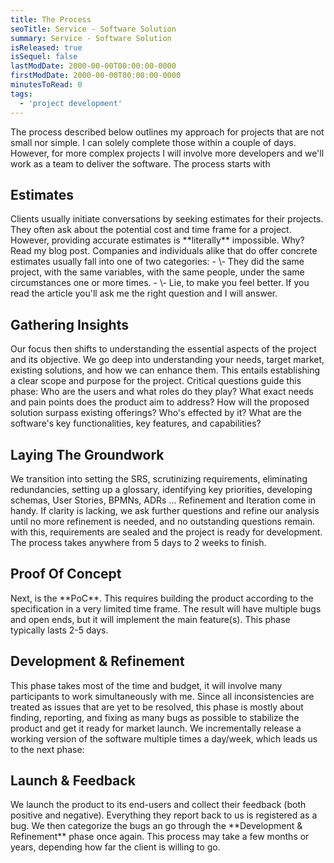 ```yaml
---
title: The Process
seoTitle: Service - Software Solution
summary: Service - Software Solution
isReleased: true
isSequel: false
lastModDate: 2000-00-00T00:00:00-0000
firstModDate: 2000-00-00T00:00:00-0000
minutesToRead: 0
tags:
  - 'project development'
---
```

<C>
The process described below outlines my approach for projects that are not small nor simple. I can solely complete those within a couple of days. However, for more complex projects I will involve more developers and we'll work as a <L href="/services/glossary#team">team</L>  to deliver the software.
 </C>
<C>
The process starts with
</C>
<H2>Estimates</H2>
<C>
Clients usually initiate conversations by seeking estimates for their projects. They often ask about the potential cost and time frame for a project. However, providing accurate estimates is **literally** impossible.
Why? Read my blog <L href="/services/estimates">post</L>.
<S3/>
Companies and individuals alike that do offer concrete estimates usually fall into one of two categories:
<S2/>
- \- They did the same project, with the same variables, with the same people, under the same circumstances one or more times.
- \- Lie, to make you feel better.
<S3/>
If you read the article you'll ask me the right question and I will answer.
</C>
<H2>Gathering Insights</H2>
<C>
Our focus then shifts to understanding the essential aspects of the project and its objective.
<S3/>
We go deep into understanding your needs, target market, existing solutions, and how we can enhance them. This entails establishing a clear scope and purpose for the project. Critical questions guide this phase: Who are the users and what roles do they play? What exact needs and pain points does the product aim to address? How will the proposed solution surpass existing offerings? Who's effected by it? What are the software's key functionalities, key features, and capabilities? 
</C>
<H2>Laying The Groundwork</H2>
<C>
 We transition into setting the <L href="https://standards.ieee.org/ieee/830/1222/">SRS</L>,  scrutinizing requirements, eliminating redundancies, setting up a <L href="/services/glossary">glossary</L>, identifying key priorities, developing schemas, <L href="/services/glossary#user-stories">User Stories</L>, <L href="https://www.bpmn.org/">BPMNs</L>, <L href="https://github.com/joelparkerhenderson/architecture-decision-record">ADRs</L> ... 
<S2/> 
Refinement and Iteration come in handy. If clarity is lacking, we ask further questions and refine our analysis until no more refinement is needed, and no outstanding questions remain. with this, requirements are sealed and the project is ready for development. The process takes anywhere from 5 days to 2 weeks to finish.
</C>
<H2>Proof Of Concept</H2>
<C>
Next, is the **PoC**. This requires building the product according to the specification in a very limited time frame. The result will have multiple bugs and open ends, but it will implement the main feature(s). This phase typically lasts 2-5 days.
</C>
<H2>Development & Refinement</H2>
<C>
This phase takes most of the time and budget, it will involve many participants to work simultaneously with me. Since all inconsistencies are treated as <L href="/services/glossary#ticket">issues</L> that are yet to be resolved, this phase is mostly about finding, reporting, and fixing as many <L href="/services/glossary#ticket">bugs</L> as possible to stabilize the product and get it ready for market launch. We incrementally release a working version of the software multiple times a day/week, which leads us to the next phase:
</C>
<H2>Launch & Feedback</H2>
<C>
We launch the product to its end-users and collect their feedback (both positive and negative). Everything they report back to us is registered as a bug. We then categorize the bugs an go through the **Development & Refinement** phase once again. This process may take a few months or years, depending how <L href="/services/estimates">far</L> the client is willing to go.
</C>
